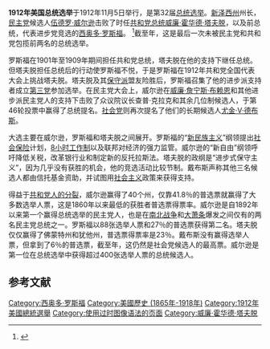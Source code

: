 {{Infobox election
| election_name = 1912年美国总统选举
| country = United States
| flag_year = 1912
| type = presidential
| ongoing = no
| previous_election = 1908 United States presidential election
| previous_year = 1908
| election_date = 1912年11月5日
| next_election = 1916 United States presidential election
| next_year = [[1916年美国总统选举|1916]]
| turnout = 58.8%<ref>{{cite web|url=http://www.presidency.ucsb.edu/data/turnout.php|title=Voter Turnout in Presidential Elections|work=The American Presidency Project|publisher=[[UC_Santa_Barbara|UC Santa Barbara]]|accessdate=2020-10-02|archive-date=2018-09-24|archive-url=https://web.archive.org/web/20180924221319/http://www.presidency.ucsb.edu/data/turnout.php|dead-url=no}}</ref> {{decrease}} 6.6 [[百分点|百分点]]
| image1 = [[File:Woodrow_Wilson-H&E.jpg|x200px]]
| nominee1 = '''[[伍德罗·威尔逊|伍德罗·威尔逊]]'''
| party1 = {{DP}}
| home_state1 = [[新泽西州|新泽西州]]
| running_mate1 = '''[[托马斯·R·马歇尔|托马斯·R·马歇尔]]'''
| electoral_vote1 = '''435'''
| states_carried1 = '''40'''
| popular_vote1 = '''6,296,284'''
| percentage1 = '''41.8%'''
| image2 = [[File:Theodore_Roosevelt-Pach.jpg|x200px]]
| nominee2 = [[西奥多·罗斯福|西奥多·罗斯福]]
| party2 = [[File:Theodore_Roosevelt_1912_Progressive_Party_bull_moose_campaign_button.jpg|20px]][[進步黨_(美國)|进步党]]
| home_state2 = [[纽约州|纽约州]]
| running_mate2 = [[海勒姆·约翰逊|海勒姆·约翰逊]]
| electoral_vote2 = 88
| color2 = 5FD170
| states_carried2 = 6
| popular_vote2 = 4,122,721
| percentage2 = 27.4%
| image4 = [[File:William_Howard_Taft_-_Harris_and_Ewing.jpg|x200px]]
| nominee4 = [[威廉·霍华德·塔夫脱|威廉·霍华德·塔夫脱]]
| party4 = {{GOP}}
| home_state4 = [[俄亥俄州|俄亥俄州]]
| running_mate4 = [[尼古拉斯·默里·巴特勒|尼古拉斯·默里·巴特勒]]<br>(接替[[詹姆斯·S·舍曼|詹姆斯·S·舍曼]])
| electoral_vote4 = 8
| states_carried4 = 2
| popular_vote4 = 3,486,242
| percentage4 = 23.2%
| image5 = [[File:EugeneVictorDebs.jpg|x200px]]
| nominee5 = [[尤金·V·德布斯|尤金·V·德布斯]]
| party5 = [[File:Socialist_Party_of_America_-_Logo.gif|20px]][[美國社會黨_(1901年)|社会党]]
| home_state5 = [[印第安纳州|印第安纳州]]
| running_mate5 = [[埃米尔·塞德尔|埃米尔·塞德尔]]
| electoral_vote5 = 0
| states_carried5 = 0
| popular_vote5 = 901,551
| percentage5 = 6.0%
| map_size = 350px
| map_image = ElectoralCollege1912.svg
| map_caption = 总统选举结果地图。<span style="color:blue;">蓝色</span>表示威尔逊/马歇尔获胜, <span style="color:lightgreen;">浅绿色</span>表示罗斯福/约翰逊获胜, <span style="color:red;">红色</span>表示塔夫脱/巴特勒获胜。数字表示三方在各州获得的选举人票数。
| title = [[美國總統|总统]]
| before_election = [[威廉·霍华德·塔夫脱|威廉·霍华德·塔夫脱]]
| before_party = {{GOP}}
| after_election = [[伍德罗·威尔逊|伍德罗·威尔逊]]
| after_party = {{DP}}
}}
'''1912年美国总统选举'''于1912年11月5日举行，是第32届[[美国总统选举|总统选举]]。[[新泽西州|新泽西州]]州长，[[民主党_(美国)|民主党]]候选人[[伍德罗·威尔逊|伍德罗·威尔逊]]击败了时任[[共和黨_(美國)|共和党]][[美国总统|总统]][[威廉·霍华德·塔夫脱|威廉·霍华德·塔夫脱]]，以及前总统，代表进步党竞选的[[西奥多·罗斯福|西奥多·罗斯福]]。 <ref>{{Cite book|last=Morris|first=Edmund|title=Colonel Roosevelt.|year=2010|url=https://archive.org/details/colonelroosevelt0000morr|publisher=Random House Trade Paperbacks|location=New York|page=[https://archive.org/details/colonelroosevelt0000morr/page/215 215]}}</ref>截至{{CURRENTISOYEAR}}年，这是最后一次未被民主党和共和党包揽前两名的总统选举。

罗斯福在1901年至1909年期间担任共和党总统，塔夫脱在他的支持下继任总统。但塔夫脱担任总统后的行动使罗斯福不悦，于是罗斯福在1912年共和党全国代表大会上挑战塔夫脱。塔夫脱及其[[美國保守主義|保守派]]盟友险胜后，罗斯福召集了他的进步派支持者成立[[第三党_(美国)|第三党]]参加选举。在民主党大会上，威尔逊在[[威廉·詹宁斯·布莱恩|威廉·詹宁斯·布赖恩]]和其他进步派民主党人的支持下击败了众议院议长查普·克拉克和其余几位制候选人，于第46轮投票中赢得了总统提名。[[美国社会党_(1901年)|社会党]]则再次提名了他们的长期候选人[[尤金·V·德布斯|尤金·V·德布斯]]。

大选主要在威尔逊，罗斯福和塔夫脱之间展开。罗斯福的“[[新民族主义_(罗斯福)|新民族主义]]”纲领提出[[社会保险|社会保险]]计划，[[八小时工作制|8小时工作制]]以及联邦对经济的强力监管。威尔逊的“新自由”纲领呼吁降低关税，改革银行业和制定新的反托拉斯法。塔夫脱的政纲是“进步式保守主义”，因为几乎没有获胜的机会，他的竞选活动比较节制。戴布斯声称其他三名候选人都由信托基金资助，并试图用[[社会主义|社会主义]]政策来获得支持。

得益于[[鎅票|共和党人的分裂]]，威尔逊赢得了40个州，仅靠41.8％的普选票就赢得了大多数选举人票，这是1860年以来最低的获胜者普选票得票率。威尔逊是自1892年以来第一个赢得总统选举的民主党人，也是在[[南北战争|南北战争]]和[[大萧条|大萧条]]爆发之间仅有的两名民主党总统之一。罗斯福以88张选举人票和27％的普选票获得第二名。塔夫脱仅仅赢得了佛蒙特州和犹他州，普选票得票率是23％。戴布斯没有赢得选举人票，但拿到了6％的普选票，截至{{CURRENTISOYEAR}}年，这仍然是社会党候选人的最高票。威尔逊是第一位在总统选举中获得超过400张选举人票的总统候选人。

== 参考文献 ==
{{Reflist}}

{{U.S. presidential elections}}
{{伍德羅·威爾遜}}
[[Category:西奥多·罗斯福|Category:西奥多·罗斯福]]
[[Category:美國歷史_(1865年-1918年)|Category:美國歷史 (1865年-1918年)]]
[[Category:1912年美國總統選舉|Category:1912年美國總統選舉]]
[[Category:使用过时图像语法的页面|Category:使用过时图像语法的页面]]
[[Category:威廉·霍华德·塔夫脱|Category:威廉·霍华德·塔夫脱]]